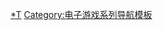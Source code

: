 {{Navbox
|name  = 雷頓教授系列
|title = [[雷頓教授系列]]
| state = {{{state|autocollapse}}}
| listclass = hlist

|group1 = 主系列
|list1 = 
* [[雷頓教授與不可思議的小鎮|不可思議的小鎮]]
* [[雷頓教授與惡魔之箱|惡魔之箱]]
* [[雷頓教授與最後的時間旅行|最後的時間旅行]]
* [[雷頓教授與魔神之笛|魔神之笛]]
* [[雷頓教授與奇蹟假面|奇蹟假面]]
* [[雷顿教授与超文明A的遗产|超文明A的遗产]]
|group2 = 其他游戏
|list2 = 
* [[雷顿教授与死镜之馆|死镜之馆]]
* [[雷頓兄弟與神秘房間|兄弟與神秘房間]]
* [[雷頓教授VS逆轉裁判|VS逆轉裁判]]
* [[雷頓的神秘之旅 卡翠愛兒與大富翁的陰謀|-{zh-hans:卡特莉艾尔; zh-hant:卡翠愛兒}-與大富翁的陰謀]]
| group3 = 相关作品
|list3 = 
* [[雷頓大冒險：永遠的歌姬|-{zh-cn:永远的歌姬; zh-tw:永遠的歌姬; zh-hk:永遠之歌姬;}-]]
* [[雷頓的神秘之旅 卡翠愛兒與大富翁的陰謀|-{zh-hans:卡特莉; zh-hant:卡翠}-的解谜事件簿]]
* [[雷顿教授系列角色列表|角色]]
** [[艾尔夏尔·雷顿教授]]
}}<noinclude>

{{collapsible option}}

{{DEFAULTSORT:Professor Layton}}
[[Category:雷頓教授系列|*T]]
[[Category:电子游戏系列导航模板]]

</noinclude>